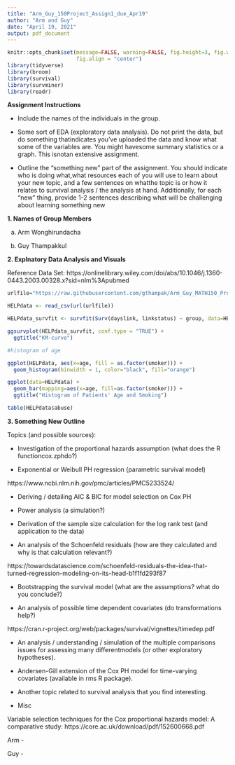 ```yaml
---
title: "Arm_Guy_150Project_Assign1_due_Apr19"
author: "Arm and Guy"
date: "April 19, 2021"
output: pdf_document
---
```


```r
knitr::opts_chunk$set(message=FALSE, warning=FALSE, fig.height=3, fig.width=5, 
                      fig.align = "center")
library(tidyverse)
library(broom)
library(survival)
library(survminer)
library(readr)
```

**Assignment Instructions**

- Include the names of the individuals in the group.

- Some  sort  of  EDA  (exploratory  data  analysis).   Do  not  print  the  data,  but  do  something  thatindicates you’ve uploaded the data and know what some of the variables are.  You might havesome summary statistics or a graph.  This isnotan extensive assignment.

- Outline the “something new” part of the assignment.  You should indicate who is doing what,what resources each of you will use to learn about your new topic, and a few sentences on whatthe topic is or how it relates to survival analysis / the analysis at hand.  Additionally, for each “new” thing, provide 1-2 sentences describing what will be challenging about learning something new

**1. Names of Group Members**

a. Arm Wonghirundacha

b. Guy Thampakkul

**2. Explnatory Data Analysis and Visuals**

Reference Data Set: https://onlinelibrary.wiley.com/doi/abs/10.1046/j.1360-0443.2003.00328.x?sid=nlm%3Apubmed

```r
urlfile="https://raw.githubusercontent.com/gthampak/Arm_Guy_MATH150_Project/main/HELPdata.csv"

HELPdata <- read_csv(url(urlfile))
```

```r
HELPdata_survfit <- survfit(Surv(dayslink, linkstatus) ~ group, data=HELPdata)

ggsurvplot(HELPdata_survfit, conf.type = "TRUE") + 
  ggtitle("KM-curve")
```

```r
#histogram of age

ggplot(HELPdata, aes(x=age, fill = as.factor(smoker))) + 
  geom_histogram(binwidth = 1, color="black", fill="orange")
```

```r
ggplot(data=HELPdata) + 
  geom_bar(mapping=aes(x=age, fill=as.factor(smoker))) +
  ggtitle("Histogram of Patients' Age and Smoking")
```

```r
table(HELPdata$abuse)
```

**3. Something New Outline **

Topics (and possible sources):

- Investigation of the proportional hazards assumption (what does the R functioncox.zphdo?)

- Exponential or Weibull PH regression (parametric survival model)

https://www.ncbi.nlm.nih.gov/pmc/articles/PMC5233524/

- Deriving / detailing AIC & BIC for model selection on Cox PH

- Power analysis (a simulation?)

- Derivation of the sample size calculation for the log rank test (and application to the data)

- An analysis of the Schoenfeld residuals (how are they calculated and why is that calculation relevant?)

https://towardsdatascience.com/schoenfeld-residuals-the-idea-that-turned-regression-modeling-on-its-head-b1f1fd293f87

- Bootstrapping the survival model (what are the assumptions?  what do you conclude?)

- An analysis of possible time dependent covariates (do transformations help?)

https://cran.r-project.org/web/packages/survival/vignettes/timedep.pdf

- An analysis / understanding / simulation of the multiple comparisons issues for assessing many differentmodels (or other exploratory hypotheses).

- Andersen-Gill extension of the Cox PH model for time-varying covariates (available in rms R package).

- Another topic related to survival analysis that you find interesting.

- Misc

Variable selection techniques for the Cox proportional hazards model: A comparative study: https://core.ac.uk/download/pdf/152600668.pdf


Arm - 

Guy - 





